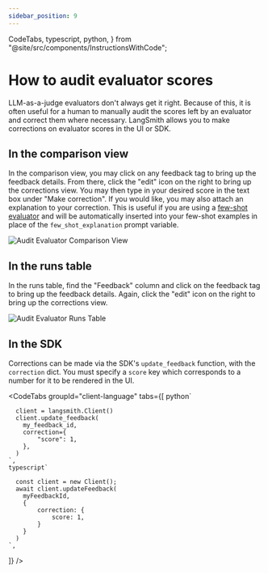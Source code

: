 ```yaml
---
sidebar_position: 9
---
```


  CodeTabs,
  typescript,
  python,
} from "@site/src/components/InstructionsWithCode";

# How to audit evaluator scores

LLM-as-a-judge evaluators don't always get it right. Because of this, it is often useful for a human to manually audit the scores left by an evaluator and correct them where necessary. LangSmith allows you to make corrections on evaluator scores in the UI or SDK.

## In the comparison view

In the comparison view, you may click on any feedback tag to bring up the feedback details. From there, click the "edit" icon on the right to bring up the corrections view. You may then type in your desired score in the text box under "Make correction".
If you would like, you may also attach an explanation to your correction. This is useful if you are using a [few-shot evaluator](./create_few_shot_evaluators) and will be automatically inserted into your few-shot examples
in place of the `few_shot_explanation` prompt variable.

![Audit Evaluator Comparison View](../evaluation/static/corrections_comparison_view.png)

## In the runs table

In the runs table, find the "Feedback" column and click on the feedback tag to bring up the feedback details. Again, click the "edit" icon on the right to bring up the corrections view.

![Audit Evaluator Runs Table](../evaluation/static/corrections_runs_table.png)

## In the SDK

Corrections can be made via the SDK's `update_feedback` function, with the `correction` dict. You must specify a `score` key which corresponds to a number for it to be rendered in the UI.

<CodeTabs
  groupId="client-language"
  tabs={[
    python`
      
      client = langsmith.Client()
      client.update_feedback(
        my_feedback_id,
        correction={
            "score": 1,
        },
      )
    `,
    typescript`
      
      const client = new Client();
      await client.updateFeedback(
        myFeedbackId,
        {
            correction: {
                score: 1,
            }
        }
      )
    `,
  ]}
/>
